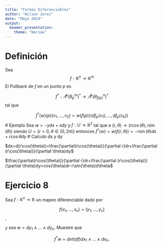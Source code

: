 ```yaml
---
title: "Formas Diferenciables"
author: "Wilson Jerez"
date: "Mayo 2024"
output:
  beamer_presentation: 
    theme: "Warsaw"
---
```


# Definición 

Sea $$f: \mathbb{R}^{n} \to \mathbb{R}^{m}$$ El Pullback de $f$ en un punto $p$ es 

$$f^{*}:\varLambda^{k}(R^{m}_{p})^{*} \to \varLambda^{k}(R^{n}_{f(p)})^{*}$$
tal que 

$$f^{*}(w)(p)(v_{1},\dots,v_{2})=w(f(p))(df_{p}(v_{1}),\dots,df_{p}(v_{k}))$$
# Ejemplo 
Sea $w=-ydx+xdy$ y $f:U \to \mathbb{R}^{2}$ tal que a $(r,\theta) \to (r\cos(\theta),r\sin(\theta))$ siendo $U=\{r>0, \theta \in (0,2\pi)\}$ entonces $f^{*}(w)=w(f(r,\theta))=-r\sin(\theta)dx+r\cos{\theta}dy$
# Calculo dx y dy 


$dx=d(r\cos(\theta))=\frac{\partial(r\cos(\theta))}{\partial r}dr+\frac{\partial (r\cos(\theta))}{\partial \theta}dy$

$\frac{\partial(r\cos(\theta))}{\partial r}dr+\frac{\partial (r\cos(\theta))}{\partial \theta}dy=cos(\theta)dr-r\sin{\theta}d\theta$

# Ejercicio 8

Sea $f:\mathbb{R}^{n} \to \mathbb{R}$ un mapeo diferenciable dado por 

$$f(x_{1},\dots,x_{n})=(y_{1},\dots,y_{n})$$,

y sea $w=dy_{1} \wedge \dots \wedge dy_{n}.$ Muestre que 

$$f^{*}w=det(df)dx_{1}\wedge\dots \wedge dx_{n}.$$
